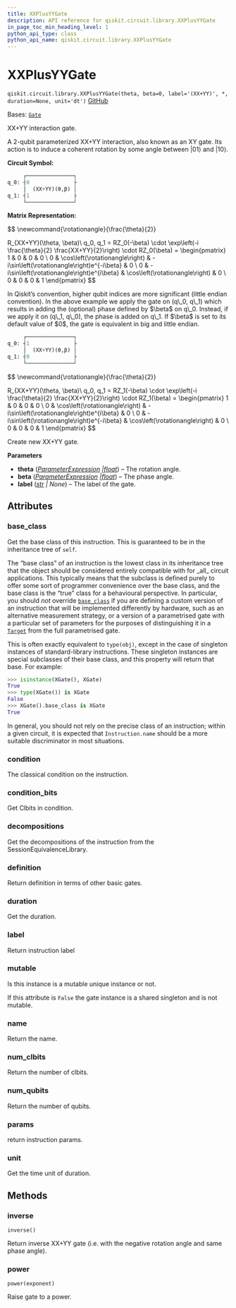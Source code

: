 ```yaml
---
title: XXPlusYYGate
description: API reference for qiskit.circuit.library.XXPlusYYGate
in_page_toc_min_heading_level: 1
python_api_type: class
python_api_name: qiskit.circuit.library.XXPlusYYGate
---
```


# XXPlusYYGate

<span id="qiskit.circuit.library.XXPlusYYGate" />

`qiskit.circuit.library.XXPlusYYGate(theta, beta=0, label='(XX+YY)', *, duration=None, unit='dt')` [GitHub](https://github.com/qiskit/qiskit/tree/stable/0.45/qiskit/circuit/library/standard_gates/xx_plus_yy.py "view source code")

Bases: [`Gate`](qiskit.circuit.Gate "qiskit.circuit.gate.Gate")

XX+YY interaction gate.

A 2-qubit parameterized XX+YY interaction, also known as an XY gate. Its action is to induce a coherent rotation by some angle between $|01\rangle$ and $|10\rangle$.

**Circuit Symbol:**

```python
     ┌───────────────┐
q_0: ┤0              ├
     │  (XX+YY)(θ,β) │
q_1: ┤1              ├
     └───────────────┘
```

**Matrix Representation:**

$$
\newcommand{\rotationangle}{\frac{\theta}{2}}

R_{XX+YY}(\theta, \beta)\ q_0, q_1 =
  RZ_0(-\beta) \cdot \exp\left(-i \frac{\theta}{2} \frac{XX+YY}{2}\right) \cdot RZ_0(\beta) =
    \begin{pmatrix}
        1 & 0 & 0 & 0  \\
        0 & \cos\left(\rotationangle\right) & -i\sin\left(\rotationangle\right)e^{-i\beta} & 0 \\
        0 & -i\sin\left(\rotationangle\right)e^{i\beta} & \cos\left(\rotationangle\right) & 0 \\
        0 & 0 & 0 & 1
    \end{pmatrix}
$$

<Admonition title="Note" type="note">
  In Qiskit’s convention, higher qubit indices are more significant (little endian convention). In the above example we apply the gate on (q\_0, q\_1) which results in adding the (optional) phase defined by $\beta$ on q\_0. Instead, if we apply it on (q\_1, q\_0), the phase is added on q\_1. If $\beta$ is set to its default value of $0$, the gate is equivalent in big and little endian.

  ```python
       ┌───────────────┐
  q_0: ┤1              ├
       │  (XX+YY)(θ,β) │
  q_1: ┤0              ├
       └───────────────┘
  ```
</Admonition>

$$
\newcommand{\rotationangle}{\frac{\theta}{2}}

R_{XX+YY}(\theta, \beta)\ q_0, q_1 =
  RZ_1(-\beta) \cdot \exp\left(-i \frac{\theta}{2} \frac{XX+YY}{2}\right) \cdot RZ_1(\beta) =
    \begin{pmatrix}
        1 & 0 & 0 & 0  \\
        0 & \cos\left(\rotationangle\right) & -i\sin\left(\rotationangle\right)e^{i\beta} & 0 \\
        0 & -i\sin\left(\rotationangle\right)e^{-i\beta} & \cos\left(\rotationangle\right) & 0 \\
        0 & 0 & 0 & 1
    \end{pmatrix}
$$

Create new XX+YY gate.

**Parameters**

*   **theta** ([*ParameterExpression*](qiskit.circuit.ParameterExpression "qiskit.circuit.parameterexpression.ParameterExpression")  *|*[*float*](https://docs.python.org/3/library/functions.html#float "(in Python v3.12)")) – The rotation angle.
*   **beta** ([*ParameterExpression*](qiskit.circuit.ParameterExpression "qiskit.circuit.parameterexpression.ParameterExpression")  *|*[*float*](https://docs.python.org/3/library/functions.html#float "(in Python v3.12)")) – The phase angle.
*   **label** ([*str*](https://docs.python.org/3/library/stdtypes.html#str "(in Python v3.12)") *| None*) – The label of the gate.

## Attributes

<span id="qiskit.circuit.library.XXPlusYYGate.base_class" />

### base\_class

Get the base class of this instruction. This is guaranteed to be in the inheritance tree of `self`.

The “base class” of an instruction is the lowest class in its inheritance tree that the object should be considered entirely compatible with for \_all\_ circuit applications. This typically means that the subclass is defined purely to offer some sort of programmer convenience over the base class, and the base class is the “true” class for a behavioural perspective. In particular, you should *not* override [`base_class`](#qiskit.circuit.library.XXPlusYYGate.base_class "qiskit.circuit.library.XXPlusYYGate.base_class") if you are defining a custom version of an instruction that will be implemented differently by hardware, such as an alternative measurement strategy, or a version of a parametrised gate with a particular set of parameters for the purposes of distinguishing it in a [`Target`](qiskit.transpiler.Target "qiskit.transpiler.Target") from the full parametrised gate.

This is often exactly equivalent to `type(obj)`, except in the case of singleton instances of standard-library instructions. These singleton instances are special subclasses of their base class, and this property will return that base. For example:

```python
>>> isinstance(XGate(), XGate)
True
>>> type(XGate()) is XGate
False
>>> XGate().base_class is XGate
True
```

In general, you should not rely on the precise class of an instruction; within a given circuit, it is expected that `Instruction.name` should be a more suitable discriminator in most situations.

<span id="qiskit.circuit.library.XXPlusYYGate.condition" />

### condition

The classical condition on the instruction.

<span id="qiskit.circuit.library.XXPlusYYGate.condition_bits" />

### condition\_bits

Get Clbits in condition.

<span id="qiskit.circuit.library.XXPlusYYGate.decompositions" />

### decompositions

Get the decompositions of the instruction from the SessionEquivalenceLibrary.

<span id="qiskit.circuit.library.XXPlusYYGate.definition" />

### definition

Return definition in terms of other basic gates.

<span id="qiskit.circuit.library.XXPlusYYGate.duration" />

### duration

Get the duration.

<span id="qiskit.circuit.library.XXPlusYYGate.label" />

### label

Return instruction label

<span id="qiskit.circuit.library.XXPlusYYGate.mutable" />

### mutable

Is this instance is a mutable unique instance or not.

If this attribute is `False` the gate instance is a shared singleton and is not mutable.

<span id="qiskit.circuit.library.XXPlusYYGate.name" />

### name

Return the name.

<span id="qiskit.circuit.library.XXPlusYYGate.num_clbits" />

### num\_clbits

Return the number of clbits.

<span id="qiskit.circuit.library.XXPlusYYGate.num_qubits" />

### num\_qubits

Return the number of qubits.

<span id="qiskit.circuit.library.XXPlusYYGate.params" />

### params

return instruction params.

<span id="qiskit.circuit.library.XXPlusYYGate.unit" />

### unit

Get the time unit of duration.

## Methods

### inverse

<span id="qiskit.circuit.library.XXPlusYYGate.inverse" />

`inverse()`

Return inverse XX+YY gate (i.e. with the negative rotation angle and same phase angle).

### power

<span id="qiskit.circuit.library.XXPlusYYGate.power" />

`power(exponent)`

Raise gate to a power.

